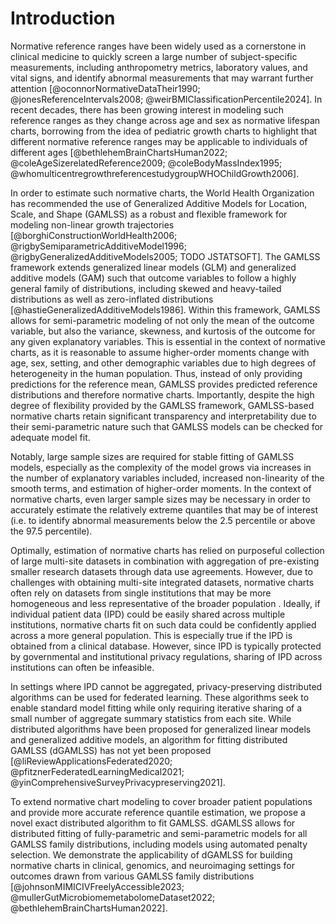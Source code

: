# Introduction

Normative reference ranges have been widely used as a cornerstone in clinical medicine to quickly screen a large number of subject-specific measurements, including anthropometry metrics, laboratory values, and vital signs, and identify abnormal measurements that may warrant further attention [@oconnorNormativeDataTheir1990; @jonesReferenceIntervals2008; @weirBMIClassificationPercentile2024]. In recent decades, there has been growing interest in modeling such reference ranges as they change across age and sex as normative lifespan charts, borrowing from the idea of pediatric growth charts to highlight that different normative reference ranges may be applicable to individuals of different ages [@bethlehemBrainChartsHuman2022; @coleAgeSizerelatedReference2009; @coleBodyMassIndex1995; @whomulticentregrowthreferencestudygroupWHOChildGrowth2006].

In order to estimate such normative charts, the World Health Organization has recommended the use of Generalized Additive Models for Location, Scale, and Shape (GAMLSS) as a robust and flexible framework for modeling non-linear growth trajectories [@borghiConstructionWorldHealth2006; @rigbySemiparametricAdditiveModel1996; @rigbyGeneralizedAdditiveModels2005; TODO JSTATSOFT]. The GAMLSS framework extends generalized linear models (GLM) and generalized additive models (GAM) such that outcome variables to follow a highly general family of distributions, including skewed and heavy-tailed distributions as well as zero-inflated distributions [@hastieGeneralizedAdditiveModels1986]. Within this framework, GAMLSS allows for semi-parametric modeling of not only the mean of the outcome variable, but also the variance, skewness, and kurtosis of the outcome for any given explanatory variables. This is essential in the context of normative charts, as it is reasonable to assume higher-order moments change with age, sex, setting, and other demographic variables due to high degrees of heterogeneity in the human population. Thus, instead of only providing predictions for the reference mean, GAMLSS provides predicted reference distributions and therefore normative charts. Importantly, despite the high degree of flexibility provided by the GAMLSS framework, GAMLSS-based normative charts retain significant transparency and interpretability due to their semi-parametric nature such that GAMLSS models can be checked for adequate model fit.

Notably, large sample sizes are required for stable fitting of GAMLSS models, especially as the complexity of the model grows via increases in the number of explanatory variables included, increased non-linearity of the smooth terms, and estimation of higher-order moments. In the context of normative charts, even larger sample sizes may be necessary in order to accurately estimate the relatively extreme quantiles that may be of interest (i.e. to identify abnormal measurements below the 2.5 percentile or above the 97.5 percentile). 

Optimally, estimation of normative charts has relied on purposeful collection of large multi-site datasets in combination with aggregation of pre-existing smaller research datasets through data use agreements. However, due to challenges with obtaining multi-site integrated datasets, normative charts often rely on datasets from single institutions that may be more homogeneous and less representative of the broader population . Ideally, if individual patient data (IPD) could be easily shared across multiple institutions, normative charts fit on such data could be confidently applied across a more general population. This is especially true if the IPD is obtained from a clinical database. However, since IPD is typically protected by governmental and institutional privacy regulations, sharing of IPD across institutions can often be infeasible.

In settings where IPD cannot be aggregated, privacy-preserving distributed algorithms can be used for federated learning. These algorithms seek to enable standard model fitting while only requiring iterative sharing of a small number of aggregate summary statistics from each site. While distributed algorithms have been proposed for generalized linear models and generalized additive models, an algorithm for fitting distributed GAMLSS (dGAMLSS) has not yet been proposed [@liReviewApplicationsFederated2020; @pfitznerFederatedLearningMedical2021; @yinComprehensiveSurveyPrivacypreserving2021].

To extend normative chart modeling to cover broader patient populations and provide more accurate reference quantile estimation, we propose a novel exact distributed algorithm to fit GAMLSS. dGAMLSS allows for distributed fitting of fully-parametric and semi-parametric models for all GAMLSS family distributions, including models using automated penalty selection. We demonstrate the applicability of dGAMLSS for building normative charts in clinical, genomics, and neuroimaging settings for outcomes drawn from various GAMLSS family distributions [@johnsonMIMICIVFreelyAccessible2023; @mullerGutMicrobiomemetabolomeDataset2022; @bethlehemBrainChartsHuman2022].
